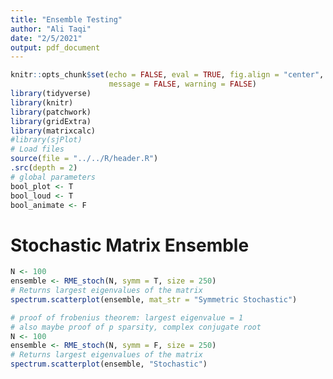 ```yaml
---
title: "Ensemble Testing"
author: "Ali Taqi"
date: "2/5/2021"
output: pdf_document
---
```


```r
knitr::opts_chunk$set(echo = FALSE, eval = TRUE, fig.align = "center", 
                      message = FALSE, warning = FALSE)
library(tidyverse)
library(knitr)
library(patchwork)
library(gridExtra)
library(matrixcalc)
#library(sjPlot)
# Load files
source(file = "../../R/header.R")
.src(depth = 2)
# global parameters
bool_plot <- T
bool_loud <- T
bool_animate <- F

```

# Stochastic Matrix Ensemble

```r
N <- 100
ensemble <- RME_stoch(N, symm = T, size = 250)
# Returns largest eigenvalues of the matrix
spectrum.scatterplot(ensemble, mat_str = "Symmetric Stochastic")
```


```r
# proof of frobenius theorem: largest eigenvalue = 1
# also maybe proof of p sparsity, complex conjugate root 
N <- 100
ensemble <- RME_stoch(N, symm = F, size = 250)
# Returns largest eigenvalues of the matrix
spectrum.scatterplot(ensemble, "Stochastic")
```

